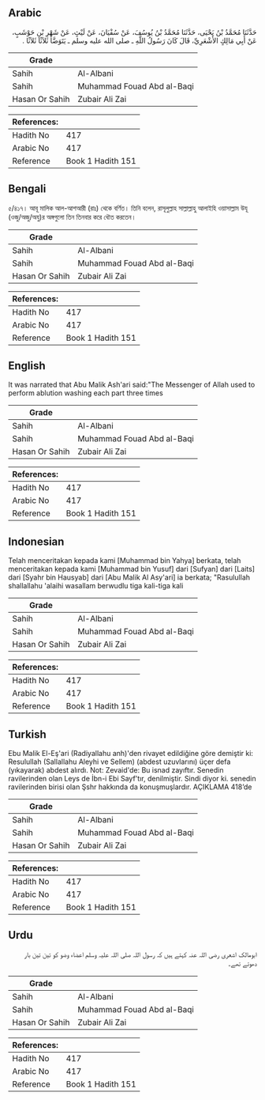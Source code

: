 ## Arabic


<div dir="rtl" lang="ar" style={{fontSize:'larger',backgroundColor:'#f8f9fa',padding:20}}>
حَدَّثَنَا مُحَمَّدُ بْنُ يَحْيَى، حَدَّثَنَا مُحَمَّدُ بْنُ يُوسُفَ، عَنْ سُفْيَانَ، عَنْ لَيْثٍ، عَنْ شَهْرِ بْنِ حَوْشَبٍ، عَنْ أَبِي مَالِكٍ الأَشْعَرِيِّ، قَالَ كَانَ رَسُولُ اللَّهِ ـ صلى الله عليه وسلم ـ يَتَوَضَّأُ ثَلاَثًا ثَلاَثًا ‏.‏
</div>
<div style={{backgroundColor:'#f8f9fa',padding:20, marginBottom: 10}}><table> <thead> <tr> <th>Grade</th> <th></th> </tr> </thead> <tbody> <tr><td>Sahih</td><td>Al-Albani</td></tr><tr><td>Sahih</td><td>Muhammad Fouad Abd al-Baqi</td></tr><tr><td>Hasan Or Sahih</td><td>Zubair Ali Zai</td></tr></tbody></table><table> <thead> <tr> <th>References:</th> <th></th> </tr> </thead> <tbody><tr><td>Hadith No</td><td>417</td></tr><tr><td>Arabic No</td><td>417</td></tr><tr><td>Reference</td><td>Book 1 Hadith 151</td></tr></tbody></table></div>

## Bengali


<div dir="ltr" lang="bn" style={{fontSize:'larger',backgroundColor:'#f8f9fa',padding:20}}>
৫/৪১৭। আবূ মালিক আল-আশআরী (রাঃ) থেকে বর্ণিত। তিনি বলেন, রাসূলুল্লাহ সাল্লাল্লাহু আলাইহি ওয়াসাল্লাম উযূ (ওজু/অজু/অযু)র অঙ্গগুলো তিন তিনবার করে ধৌত করতেন।
</div>
<div style={{backgroundColor:'#f8f9fa',padding:20, marginBottom: 10}}><table> <thead> <tr> <th>Grade</th> <th></th> </tr> </thead> <tbody> <tr><td>Sahih</td><td>Al-Albani</td></tr><tr><td>Sahih</td><td>Muhammad Fouad Abd al-Baqi</td></tr><tr><td>Hasan Or Sahih</td><td>Zubair Ali Zai</td></tr></tbody></table><table> <thead> <tr> <th>References:</th> <th></th> </tr> </thead> <tbody><tr><td>Hadith No</td><td>417</td></tr><tr><td>Arabic No</td><td>417</td></tr><tr><td>Reference</td><td>Book 1 Hadith 151</td></tr></tbody></table></div>

## English


<div dir="ltr" lang="en" style={{fontSize:'larger',backgroundColor:'#f8f9fa',padding:20}}>
It was narrated that Abu Malik Ash'ari said:"The Messenger of Allah used to perform ablution washing each part three times
</div>
<div style={{backgroundColor:'#f8f9fa',padding:20, marginBottom: 10}}><table> <thead> <tr> <th>Grade</th> <th></th> </tr> </thead> <tbody> <tr><td>Sahih</td><td>Al-Albani</td></tr><tr><td>Sahih</td><td>Muhammad Fouad Abd al-Baqi</td></tr><tr><td>Hasan Or Sahih</td><td>Zubair Ali Zai</td></tr></tbody></table><table> <thead> <tr> <th>References:</th> <th></th> </tr> </thead> <tbody><tr><td>Hadith No</td><td>417</td></tr><tr><td>Arabic No</td><td>417</td></tr><tr><td>Reference</td><td>Book 1 Hadith 151</td></tr></tbody></table></div>

## Indonesian


<div dir="ltr" lang="id" style={{fontSize:'larger',backgroundColor:'#f8f9fa',padding:20}}>
Telah menceritakan kepada kami [Muhammad bin Yahya] berkata, telah menceritakan kepada kami [Muhammad bin Yusuf] dari [Sufyan] dari [Laits] dari [Syahr bin Hausyab] dari [Abu Malik Al Asy'ari] ia berkata; "Rasulullah shallallahu 'alaihi wasallam berwudlu tiga kali-tiga kali
</div>
<div style={{backgroundColor:'#f8f9fa',padding:20, marginBottom: 10}}><table> <thead> <tr> <th>Grade</th> <th></th> </tr> </thead> <tbody> <tr><td>Sahih</td><td>Al-Albani</td></tr><tr><td>Sahih</td><td>Muhammad Fouad Abd al-Baqi</td></tr><tr><td>Hasan Or Sahih</td><td>Zubair Ali Zai</td></tr></tbody></table><table> <thead> <tr> <th>References:</th> <th></th> </tr> </thead> <tbody><tr><td>Hadith No</td><td>417</td></tr><tr><td>Arabic No</td><td>417</td></tr><tr><td>Reference</td><td>Book 1 Hadith 151</td></tr></tbody></table></div>

## Turkish


<div dir="ltr" lang="tr" style={{fontSize:'larger',backgroundColor:'#f8f9fa',padding:20}}>
Ebu Malik El-Eş'ari (Radiyallahu anh)'den rivayet edildiğine göre demiştir ki: Resulullah (Sallallahu Aleyhi ve Sellem) (abdest uzuvlarını) üçer defa (yıkayarak) abdest alırdı. Not: Zevaid'de: Bu isnad zayıftır. Senedin ravilerinden olan Leys de İbn-i Ebi Sayf'tır, denilmiştir. Sindi diyor ki. senedin ravilerinden birisi olan Şshr hakkında da konuşmuşlardır. AÇIKLAMA 418’de
</div>
<div style={{backgroundColor:'#f8f9fa',padding:20, marginBottom: 10}}><table> <thead> <tr> <th>Grade</th> <th></th> </tr> </thead> <tbody> <tr><td>Sahih</td><td>Al-Albani</td></tr><tr><td>Sahih</td><td>Muhammad Fouad Abd al-Baqi</td></tr><tr><td>Hasan Or Sahih</td><td>Zubair Ali Zai</td></tr></tbody></table><table> <thead> <tr> <th>References:</th> <th></th> </tr> </thead> <tbody><tr><td>Hadith No</td><td>417</td></tr><tr><td>Arabic No</td><td>417</td></tr><tr><td>Reference</td><td>Book 1 Hadith 151</td></tr></tbody></table></div>

## Urdu


<div dir="rtl" lang="ur" style={{fontSize:'larger',backgroundColor:'#f8f9fa',padding:20}}>
ابومالک اشعری رضی اللہ عنہ کہتے ہیں کہ رسول اللہ صلی اللہ علیہ وسلم اعضاء وضو کو تین تین بار دھوتے تھے۔
</div>
<div style={{backgroundColor:'#f8f9fa',padding:20, marginBottom: 10}}><table> <thead> <tr> <th>Grade</th> <th></th> </tr> </thead> <tbody> <tr><td>Sahih</td><td>Al-Albani</td></tr><tr><td>Sahih</td><td>Muhammad Fouad Abd al-Baqi</td></tr><tr><td>Hasan Or Sahih</td><td>Zubair Ali Zai</td></tr></tbody></table><table> <thead> <tr> <th>References:</th> <th></th> </tr> </thead> <tbody><tr><td>Hadith No</td><td>417</td></tr><tr><td>Arabic No</td><td>417</td></tr><tr><td>Reference</td><td>Book 1 Hadith 151</td></tr></tbody></table></div>